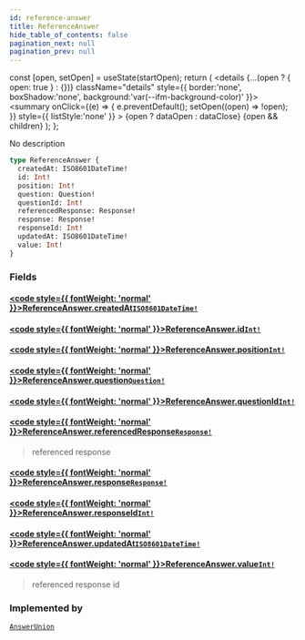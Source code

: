 ```yaml
---
id: reference-answer
title: ReferenceAnswer
hide_table_of_contents: false
pagination_next: null
pagination_prev: null
---
```







  const [open, setOpen] = useState(startOpen);
  return (
    <details {...(open ? { open: true } : {})} className="details" style={{ border:'none', boxShadow:'none', background:'var(--ifm-background-color)' }}>
      <summary
        onClick={(e) => {
          e.preventDefault();
          setOpen((open) => !open);
        }}
        style={{ listStyle:'none' }}
      >
      {open ? dataOpen : dataClose}
      </summary>
      {open && children}
    </details>
  );
};




No description


```graphql
type ReferenceAnswer {
  createdAt: ISO8601DateTime!
  id: Int!
  position: Int!
  question: Question!
  questionId: Int!
  referencedResponse: Response!
  response: Response!
  responseId: Int!
  updatedAt: ISO8601DateTime!
  value: Int!
}
```


### Fields

#### [<code style={{ fontWeight: 'normal' }}>ReferenceAnswer.<b>createdAt</b></code>](#)<Bullet />[`ISO8601DateTime!`](/scalars/iso8601-date-time) <Badge class="secondary" text="non-null"/> <Badge class="secondary" text="scalar"/>
> 
> 

#### [<code style={{ fontWeight: 'normal' }}>ReferenceAnswer.<b>id</b></code>](#)<Bullet />[`Int!`](/scalars/int) <Badge class="secondary" text="non-null"/> <Badge class="secondary" text="scalar"/>
> 
> 

#### [<code style={{ fontWeight: 'normal' }}>ReferenceAnswer.<b>position</b></code>](#)<Bullet />[`Int!`](/scalars/int) <Badge class="secondary" text="non-null"/> <Badge class="secondary" text="scalar"/>
> 
> 

#### [<code style={{ fontWeight: 'normal' }}>ReferenceAnswer.<b>question</b></code>](#)<Bullet />[`Question!`](/objects/question) <Badge class="secondary" text="non-null"/> <Badge class="secondary" text="object"/>
> 
> 

#### [<code style={{ fontWeight: 'normal' }}>ReferenceAnswer.<b>questionId</b></code>](#)<Bullet />[`Int!`](/scalars/int) <Badge class="secondary" text="non-null"/> <Badge class="secondary" text="scalar"/>
> 
> 

#### [<code style={{ fontWeight: 'normal' }}>ReferenceAnswer.<b>referencedResponse</b></code>](#)<Bullet />[`Response!`](/objects/response) <Badge class="secondary" text="non-null"/> <Badge class="secondary" text="object"/>
> referenced response
> 

#### [<code style={{ fontWeight: 'normal' }}>ReferenceAnswer.<b>response</b></code>](#)<Bullet />[`Response!`](/objects/response) <Badge class="secondary" text="non-null"/> <Badge class="secondary" text="object"/>
> 
> 

#### [<code style={{ fontWeight: 'normal' }}>ReferenceAnswer.<b>responseId</b></code>](#)<Bullet />[`Int!`](/scalars/int) <Badge class="secondary" text="non-null"/> <Badge class="secondary" text="scalar"/>
> 
> 

#### [<code style={{ fontWeight: 'normal' }}>ReferenceAnswer.<b>updatedAt</b></code>](#)<Bullet />[`ISO8601DateTime!`](/scalars/iso8601-date-time) <Badge class="secondary" text="non-null"/> <Badge class="secondary" text="scalar"/>
> 
> 

#### [<code style={{ fontWeight: 'normal' }}>ReferenceAnswer.<b>value</b></code>](#)<Bullet />[`Int!`](/scalars/int) <Badge class="secondary" text="non-null"/> <Badge class="secondary" text="scalar"/>
> referenced response id
> 



### Implemented by

[`AnswerUnion`](/unions/answer-union)  <Badge class="secondary" text="union"/>

